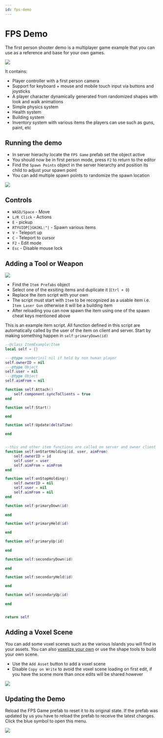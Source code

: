 ```yaml
---
id: fps-demo
---
```


# FPS Demo

The first person shooter demo is a multiplayer game example that you can use as a reference and base for your own games.

![](/img/fps/fpsTeaser.gif)

It contains:
* Player controller with a first person camera
* Support for keyboard + mouse and mobile touch input via buttons and joysticks
* A player character dynamically generated from randomized shapes with look and walk animations
* Simple physics system
* Health system
* Building system
* Inventory system with various items the players can use such as guns, paint, etc


## Running the demo

* In server hierachy locate the `FPS Game` prefab set the object active
* You should now be in first person mode, press `F2` to return to the editor
* Find the `Spawn Points` object in the server hierarchy and position its child to adjust your spawn point
* You can add multiple spawn points to randomize the spawn location

![](/img/fps/enableFps.png)


## Controls
* `WASD/Space` - Move
* `L/R Click` - Actions
* `E` - pickup
* `RTYUIOP[}GHJKL:"|` - Spawn various items
* `V` - Teleport up
* `C` - Teleport to cursor
* `F2` - Edit mode
* `Esc` - Disable mouse lock

## Adding a Tool or Weapon

![](/img/fps/addItem.png)


* Find the `Item Prefabs` object
* Select one of the exsiting items and duplicate it (`Ctrl + D`)
* Replace the item script with your own
* The script must start with `Item` to be recognized as a usable item i.e. `Item Laser Gun` otherwise it will be a building item
* After reloading you can now spawn the item using one of the spawn cheat keys mentioned above 

This is an example item script. All function defined in this script are automatically called by the user of the item on client and server.
Start by making something happen in `self:primaryDown(id)`

```lua title="Item Example.lua"
--@class ItemExample:Item
local self = {}

---@type number|nil nil if held by non human player
self.ownerID = nil
---@type Object
self.user = nil
---@type Object
self.aimFrom = nil

function self:Attach()
    self.component.syncToClients = true
end

function self:Start()

end

function self:Update(deltaTime)

end


--this and other item functions are called on server and owner client
function self:onStartHolding(id, user, aimFrom)
    self.ownerID = id
    self.user = user
    self.aimFrom = aimFrom
end

function self:onStopHolding()
    self.ownerID = nil
    self.user = nil
    self.aimFrom = nil
end

function self:primaryDown(id)
    
end

function self:primaryHeld(id)

end

function self:primaryUp(id)
    
end

function self:secondaryDown(id)
    
end

function self:secondaryHeld(id)

end

function self:secondaryUp(id)
    
end


return self
```

## Adding a Voxel Scene

You can add some voxel scenes such as the various Islands you will find in your assets. 
You can also [voxelize your own](../getting-started/importing-meshes) or use the shape tools to build your own scene.

* Use the `Add Asset` button to add a voxel scene
* Disable `Copy on Write` to avoid the voxel scene loading on first edit, if you have the scene more than once edits will be shared however

![](/img/fps/addScene.png)


## Updating the Demo

Reload the FPS Game prefab to reset it to its original state. 
If the prefab was updated by us you have to reload the prefab to receive the latest changes.
Click the blue symbol to open this menu.

![](/img/fps/reloadPrefab.png)